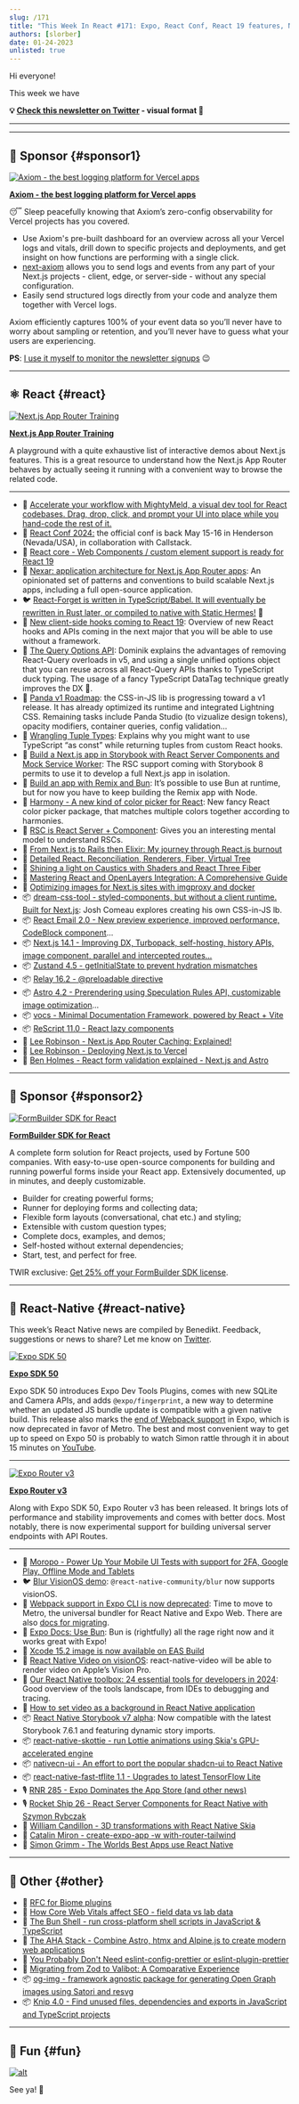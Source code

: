 ```yaml
---
slug: /171
title: "This Week In React #171: Expo, React Conf, React 19 features, Next.js, React-Email, Storybook, Panda, Nexar, React-Query, TypeScript, Vocs, Skottie, Harmony, VisionOS..."
authors: [slorber]
date: 01-24-2023
unlisted: true
---
```


Hi everyone!

This week we have

<!-- truncate -->

**💡 [Check this newsletter on Twitter](https://slo.im/thread) - visual format 🎨**

---


<Support />

---

## 💸 Sponsor {#sponsor1}

[![Axiom - the best logging platform for Vercel apps](/emails/issues/171/axiom.jpg)](https://axiom.co/vercel)

**[Axiom - the best logging platform for Vercel apps](https://axiom.co/vercel)**

😴 Sleep peacefully knowing that Axiom’s zero-config observability for Vercel projects has you covered.

- Use Axiom's pre-built dashboard for an overview across all your Vercel logs and vitals, drill down to specific projects and deployments, and get insight on how functions are performing with a single click.
- [next-axiom](https://github.com/axiomhq/next-axiom) allows you to send logs and events from any part of your Next.js projects - client, edge, or server-side - without any special configuration.
- Easily send structured logs directly from your code and analyze them together with Vercel logs.

Axiom efficiently captures 100% of your event data so you’ll never have to worry about sampling or retention, and you’ll never have to guess what your users are experiencing.

**PS**: [I use it myself to monitor the newsletter signups](https://twitter.com/sebastienlorber/status/1528666563452317696) 😉

---

## ⚛️ React {#react}

[![Next.js App Router Training](/emails/issues/171/appRouterTraining.jpg)](https://nextjs-app-router-training.vercel.app/)

**[Next.js App Router Training](https://nextjs-app-router-training.vercel.app/)**

A playground with a quite exhaustive list of interactive demos about Next.js features. This is a great resource to understand how the Next.js App Router behaves by actually seeing it running with a convenient way to browse the related code.

---

- 💸 [Accelerate your workflow with MightyMeld, a visual dev tool for React codebases. Drag, drop, click, and prompt your UI into place while you hand-code the rest of it.](https://www.mightymeld.com/?utm_source=thisweekinreact4&utm_medium=newsletter&utm_campaign=1&utm_content=top)
- 📅 [React Conf 2024:](https://conf.react.dev/) the official conf is back May 15-16 in Henderson (Nevada/USA), in collaboration with Callstack.
- 👀 [React core - Web Components / custom element support is ready for React 19](https://github.com/facebook/react/issues/11347#issuecomment-1899140345)
- 👀 [Nexar: application architecture for Next.js App Router apps](https://nexar.dev/): An opinionated set of patterns and conventions to build scalable Next.js apps, including a full open-source application.
- 🐦 [React-Forget is written in TypeScript/Babel. It will eventually be rewritten in Rust later, or compiled to native with Static Hermes!](https://twitter.com/dan_abramov2/status/1747640983980806466) 🙉
- 📜 [New client-side hooks coming to React 19](https://marmelab.com/blog/2024/01/23/react-19-new-hooks.html): Overview of new React hooks and APIs coming in the next major that you will be able to use without a framework.
- 📜 [The Query Options API](https://tkdodo.eu/blog/the-query-options-api): Dominik explains the advantages of removing React-Query overloads in v5, and using a single unified options object that you can reuse across all React-Query APIs thanks to TypeScript duck typing. The usage of a fancy TypeScript DataTag technique greatly improves the DX 🙉.
- 📜 [Panda v1 Roadmap](https://www.adebayosegun.com/blog/panda-v1-roadmap): the CSS-in-JS lib is progressing toward a v1 release. It has already optimized its runtime and integrated Lightning CSS. Remaining tasks include Panda Studio (to vizualize design tokens), opacity modifiers, container queries, config validation…
- 📜 [Wrangling Tuple Types](https://kyleshevlin.com/wrangling-tuple-types/): Explains why you might want to use TypeScript “as const” while returning tuples from custom React hooks.
- 📜 [Build a Next.js app in Storybook with React Server Components and Mock Service Worker](https://storybook.js.org/blog/build-a-nextjs-app-with-rsc-msw-storybook/): The RSC support coming with Storybook 8 permits to use it to develop a full Next.js app in isolation.
- 📜 [Build an app with Remix and Bun](https://sergiodxa.com/tutorials/build-an-app-with-remix-and-bun): It’s possible to use Bun at runtime, but for now you have to keep building the Remix app with Node.
- 📜 [Harmony - A new kind of color picker for React](https://polar.sh/emilwidlund/posts/a-new-kind-of-color-picker-with-react-typescript): New fancy React color picker package, that matches multiple colors together according to harmonies.
- 📜 [RSC is React Server + Component](https://bobaekang.com/blog/rsc-is-react-server-plus-component/): Gives you an interesting mental model to understand RSCs.
- 📜 [From Next.js to Rails then Elixir: My journey through React.js burnout](https://dev.to/danielbergholz/from-nextjs-to-rails-then-elixir-my-journey-through-reactjs-burnout-h8d)
- 📜 [Detailed React. Reconciliation, Renderers, Fiber, Virtual Tree](https://blog.frontend-almanac.com/JqtGelofzm1)
- 📜 [Shining a light on Caustics with Shaders and React Three Fiber](https://blog.maximeheckel.com/posts/caustics-in-webgl/)
- 📜 [Mastering React and OpenLayers Integration: A Comprehensive Guide](https://mxd.codes/articles/how-to-create-a-web-map-with-open-layers-and-react)
- 📜 [Optimizing images for Next.js sites with imgproxy and docker](https://mxd.codes/articles/optimizing-images-for-next-js-sites-with-imgproxy-and-docker)
- 📦 [dream-css-tool - styled-components, but without a client runtime. Built for Next.js](https://github.com/joshwcomeau/dream-css-tool): Josh Comeau explores creating his own CSS-in-JS lb.
- 📦 [React Email 2.0 - New preview experience, improved performance, CodeBlock component](https://resend.com/blog/react-email-2)…
- 📦 [Next.js 14.1 - Improving DX, Turbopack, self-hosting, history APIs, image component, parallel and intercepted routes…](https://nextjs.org/blog/next-14-1)
- 📦 [Zustand 4.5 - getInitialState to prevent hydration mismatches](https://github.com/pmndrs/zustand/releases/tag/v4.5.0)
- 📦 [Relay 16.2 - @preloadable directive](https://github.com/facebook/relay/releases/tag/v16.2.0)
- 📦 [Astro 4.2 - Prerendering using Speculation Rules API, customizable image optimization](https://astro.build/blog/astro-420/)…
- 📦 [vocs - Minimal Documentation Framework, powered by React + Vite](https://github.com/wevm/vocs)
- 📦 [ReScript 11.0 - React lazy components](https://rescript-lang.org/blog/release-11-0-0)
- 🎥 [Lee Robinson - Next.js App Router Caching: Explained!](https://www.youtube.com/watch?v=VBlSe8tvg4U)
- 🎥 [Lee Robinson - Deploying Next.js to Vercel](https://www.youtube.com/watch?v=AiiGjB2AxqA)
- 🎥 [Ben Holmes - React form validation explained - Next.js and Astro](https://www.youtube.com/watch?v=DwEkvie79xI)

<SubscribeFormEmbed placement="middle" />

---

## 💸 Sponsor {#sponsor2}

[![FormBuilder SDK for React](/emails/issues/171/tripetto.jpg)](https://tripetto.com/sdk/this-week-in-react/?utm_source=thisweekinreact&utm_medium=sponsor&utm_campaign=sdk)

**[FormBuilder SDK for React](https://tripetto.com/sdk/this-week-in-react/?utm_source=thisweekinreact&utm_medium=sponsor&utm_campaign=sdk)**

A complete form solution for React projects, used by Fortune 500 companies. With easy-to-use open-source components for building and running powerful forms inside your React app. Extensively documented, up in minutes, and deeply customizable.

- Builder for creating powerful forms;
- Runner for deploying forms and collecting data;
- Flexible form layouts (conversational, chat etc.) and styling;
- Extensible with custom question types;
- Complete docs, examples, and demos;
- Self-hosted without external dependencies;
- Start, test, and perfect for free.

TWIR exclusive: [Get 25% off your FormBuilder SDK license](https://tripetto.com/sdk/this-week-in-react/?utm_source=thisweekinreact&utm_medium=sponsor&utm_campaign=sdk).

---

## 📱 React-Native {#react-native}

This week’s React Native news are compiled by Benedikt. Feedback, suggestions or news to share? Let me know on [Twitter](https://twitter.com/bndkt).

[![Expo SDK 50](/emails/issues/171/expo50.jpg)](https://expo.dev/changelog/2024/01-18-sdk-50k)

**[Expo SDK 50](https://expo.dev/changelog/2024/01-18-sdk-50)**

Expo SDK 50 introduces Expo Dev Tools Plugins, comes with new SQLite and Camera APIs, and adds `@expo/fingerprint`, a new way to determine whether an updated JS bundle update is compatible with a given native build. This release also marks the [end of Webpack support](https://blog.expo.dev/webpack-support-in-expo-cli-is-now-deprecated-e9831d7eb631) in Expo, which is now deprecated in favor of Metro. The best and most convenient way to get up to speed on Expo 50 is probably to watch Simon rattle through it in about 15 minutes on [YouTube](https://www.youtube.com/watch?v=shaGaiwu4Fg).

---

[![Expo Router v3](/emails/issues/171/router3.jpg)](https://expo.dev/changelog/2024/01-23-router-3)

**[Expo Router v3](https://expo.dev/changelog/2024/01-23-router-3)**

Along with Expo SDK 50, Expo Router v3 has been released. It brings lots of performance and stability improvements and comes with better docs. Most notably, there is now experimental support for building universal server endpoints with API Routes.

---

- 💸 [Moropo - Power Up Your Mobile UI Tests with support for 2FA, Google Play, Offline Mode and Tablets ](https://www.moropo.com?utm_source=newsletter&utm_medium=emails&utm_campaign=twir-20240124)
- 🐦 [Blur VisionOS demo](https://twitter.com/o_kwasniewski/status/1747976103505821946): `@react-native-community/blur` now supports visionOS.
- 📜 [Webpack support in Expo CLI is now deprecated](https://blog.expo.dev/webpack-support-in-expo-cli-is-now-deprecated-e9831d7eb631): Time to move to Metro, the universal bundler for React Native and Expo Web. There are also [docs for migrating](https://docs.expo.dev/router/migrate/from-expo-webpack/).
- 📜 [Expo Docs: Use Bun](https://docs.expo.dev/guides/using-bun/): Bun is (rightfully) all the rage right now and it works great with Expo!
- 📜 [Xcode 15.2 image is now available on EAS Build](https://expo.dev/changelog/2024/01-18-eas-build-xcode-15.2-image)
- 📜 [React Native Video on visionOS](https://thewidlarzgroup.com/react-native-video-on-visionos/): react-native-video will be able to render video on Apple’s Vision Pro.
- 📜 [Our React Native toolbox: 24 essential tools for developers in 2024](https://thewidlarzgroup.com/24-react-native-tools-for-2024/): Good overview of the tools landscape, from IDEs to debugging and tracing.
- 📜 [How to set video as a background in React Native application](https://thewidlarzgroup.com/video-background-with-react-native-video/)
- 📦 [React Native Storybook v7 alpha](https://github.com/storybookjs/react-native/releases/tag/v7.6.10-alpha.0): Now compatible with the latest Storybook 7.6.1 and featuring dynamic story imports.
- 📦 [react-native-skottie - run Lottie animations using Skia's GPU-accelerated engine](https://github.com/margelo/react-native-skottie)
- 📦 [nativecn-ui - An effort to port the popular shadcn-ui to React Native](https://github.com/Mobilecn-UI/nativecn-ui)
- 📦 [react-native-fast-tflite 1.1 - Upgrades to latest TensorFlow Lite](https://github.com/mrousavy/react-native-fast-tflite/releases/tag/v1.1.0)
- 🎙️ [RNR 285 - Expo Dominates the App Store (and other news)](https://reactnativeradio.com/episodes/rnr-285-expo-dominates-the-app-store-and-other-news)
- 🎙️ [Rocket Ship 26 - React Server Components for React Native with Szymon Rybczak](https://podcast.galaxies.dev/episodes/026-react-server-components-for-react-native-with-szymon-rybczak)
- 🎥 [William Candillon - 3D transformations with React Native Skia](https://www.youtube.com/watch?v=pYu3DiWYtL0)
- 🎥 [Catalin Miron - create-expo-app -w with-router-tailwind](https://www.youtube.com/watch?v=RsFoOlYj-gc&themeRefresh=1)
- 🎥 [Simon Grimm - The Worlds Best Apps use React Native](https://www.youtube.com/watch?v=LIMyd5FoKyc)

---

## 🔀 Other {#other}

- 👀 [RFC for Biome plugins](https://github.com/biomejs/biome/discussions/1649)
- 📜 [How Core Web Vitals affect SEO - field data vs lab data](https://vercel.com/blog/how-core-web-vitals-affect-seo)
- 📜 [The Bun Shell - run cross-platform shell scripts in JavaScript & TypeScript](https://bun.sh/blog/the-bun-shell)
- 📜 [The AHA Stack - Combine Astro, htmx and Alpine.js to create modern web applications](https://ahastack.dev/)
- 📜 [You Probably Don't Need eslint-config-prettier or eslint-plugin-prettier](https://www.joshuakgoldberg.com/blog/you-probably-dont-need-eslint-config-prettier-or-eslint-plugin-prettier)
- 📜 [Migrating from Zod to Valibot: A Comparative Experience](https://mwskwong.com/blog/migrating-from-zod-to-valibot-a-comparative-experience)
- 📦 [og-img - framework agnostic package for generating Open Graph images using Satori and resvg](https://github.com/fabian-hiller/og-img)
- 📦 [Knip 4.0 - Find unused files, dependencies and exports in JavaScript and TypeScript projects](https://knip.dev/blog/knip-v4)

---

## 🤭 Fun {#fun}

[![alt](/emails/issues/171/meme.jpg)](https://twitter.com/trashh_dev/status/1750233852553924709)

See ya! 👋
